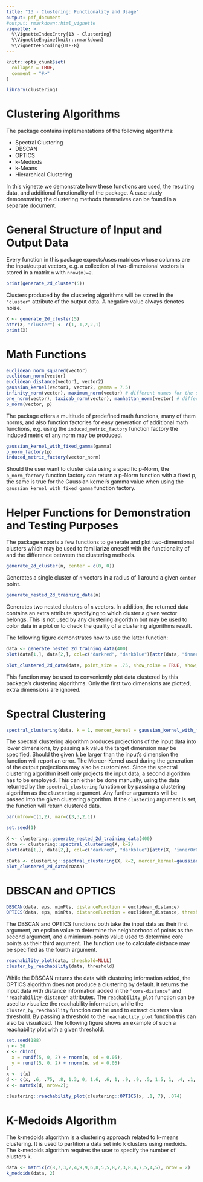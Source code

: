 ```yaml
---
title: "13 - Clustering: Functionality and Usage"
output: pdf_document
#output: rmarkdown::html_vignette
vignette: >
  %\VignetteIndexEntry{13 - Clustering}
  %\VignetteEngine{knitr::rmarkdown}
  %\VignetteEncoding{UTF-8}
---
```


```r
knitr::opts_chunk$set(
  collapse = TRUE,
  comment = "#>"
)
```

```r
library(clustering)
```

# Clustering Algorithms

The package contains implementations of the following algorithms:

* Spectral Clustering
* DBSCAN
* OPTICS
* k-Mediods
* k-Means
* Hierarchical Clustering

In this vignette we demonstrate how these functions are used, the resulting data, and additional functionality of the package. A case study demonstrating the clustering methods themselves can be found in a separate document.

# General Structure of Input and Output Data

Every function in this package expects/uses matrices whose columns are the input/output vectors, e.g. a collection of two-dimensional vectors is stored in a matrix `m` with `nrow(m)=2`.

```r
print(generate_2d_cluster(5))
```
Clusters produced by the clustering algorithms will be stored in the `"cluster"` attribute of the output data. A negative value always denotes noise.
```r
X <- generate_2d_cluster(5)
attr(X, "cluster") <- c(1,-1,2,2,1)
print(X)
```

# Math Functions

```r
euclidean_norm_squared(vector)
euclidean_norm(vector)
euclidean_distance(vector1, vector2)
gaussian_kernel(vector1, vector2, gamma = 7.5)
infinity_norm(vector), maximum_norm(vector) # different names for the same norm
one_norm(vector), taxicab_norm(vector), manhattan_norm(vector) # different names for the same norm
p_norm(vector, p)
```

The package offers a multitude of predefined math functions, many of them norms, and also function factories for easy generation of additional math functions, e.g. using the `induced_metric_factory` function factory the induced metric of any norm may be produced.

```r
gaussian_kernel_with_fixed_gamma(gamma)
p_norm_factory(p)
induced_metric_factory(vector_norm)
```

Should the user want to cluster data using a specific p-Norm, the `p_norm_factory` function factory can return a p-Norm function with a fixed p, the same is true for the Gaussian kernel's gamma value when using the `gaussian_kernel_with_fixed_gamma` function factory.

# Helper Functions for Demonstration and Testing Purposes

The package exports a few functions to generate and plot two-dimensional clusters which may be used to familiarize oneself with the functionality of and the difference between the clustering methods.

```r
generate_2d_cluster(n, center = c(0, 0))
```
Generates a single cluster of `n` vectors in a radius of 1 around a given `center` point.

```r
generate_nested_2d_training_data(n)
```
Generates two nested clusters of `n` vectors. In addition, the returned data contains an extra attribute specifying to which cluster a given vector belongs. This is not used by any clustering algorithm but may be used to color data in a plot or to check the quality of a clustering algorithms result.

The following figure demonstrates how to use the latter function:

```r
data <- generate_nested_2d_training_data(400)
plot(data[1,], data[2,], col=c("darkred", "darkblue")[attr(data, "innerOrOuter")], xlab="", ylab="")
```

```r
plot_clustered_2d_data(data, point_size = .75, show_noise = TRUE, show_legend = FALSE, hide_axis_text = FALSE)
```
This function may be used to conveniently plot data clustered by this package's clustering algorithms. Only the first two dimensions are plotted, extra dimensions are ignored.


# Spectral Clustering

```r
spectral_clustering(data, k = 1, mercer_kernel = gaussian_kernel_with_fixed_gamma(15), clustering = NULL, ...)
```
The spectral clustering algorithm produces projections of the input data into lower dimensions, by passing a `k` value the target dimension may be specified. Should the given `k` be larger than the input's dimension the function will report an error. The Mercer-Kernel used during the generation of the output projections may also be customized.
Since the spectral clustering algorithm itself only projects the input data, a second algorithm has to be employed. This can either be done manually, using the data returned by the `spectral_clustering` function or by passing a clustering algorithm as the `clustering` argument. Any further arguments will be passed into the given clustering algorithm. If the `clustering` argument is set, the function will return clustered data.

```r
par(mfrow=c(1,2), mar=c(3,3,2,1))

set.seed(1)

X <- clustering::generate_nested_2d_training_data(400)
data <- clustering::spectral_clustering(X, k=2)
plot(data[1,], data[2,], col=c("darkred", "darkblue")[attr(X, "innerOrOuter")], xlab="", ylab="", main="Projections for gamma = 30")

cData <- clustering::spectral_clustering(X, k=2, mercer_kernel=gaussian_kernel_with_fixed_gamma(30), clustering=k_medoids, 2);
plot_clustered_2d_data(cData)
```

# DBSCAN and OPTICS

```r
DBSCAN(data, eps, minPts, distanceFunction = euclidean_distance)
OPTICS(data, eps, minPts, distanceFunction = euclidean_distance, threshold = NULL)
```

The DBSCAN and OPTICS functions both take the input data as their first argument, an epsilon value to determine the neighborhood of points as the second argument, and a minimum-points value used to determine core points as their third argument. The function use to calculate distance may be specified as the fourth argument.

```r
reachability_plot(data, threshold=NULL)
cluster_by_reachability(data, threshold)
```

While the DBSCAN returns the data with clustering information added, the OPTICS algorithm does not produce a clustering by default. It returns the input data with distance information added in the `"core-distance"` and `"reachability-distance"` attributes. The `reachability_plot` function can be used to visualize the reachability information, while the `cluster_by_reachability` function can be used to extract clusters via a threshold. By passing a threshold to the `reachability_plot` function this can also be visualized.
The following figure shows an example of such a reachability plot with a given threshold.

```r
set.seed(188)
n <- 50
x <- cbind(
  x = runif(5, 0, 2) + rnorm(n, sd = 0.05),
  y = runif(5, 0, 2) + rnorm(n, sd = 0.05)
)
x <- t(x)
d <- c(x, .6, .75, .8, 1.3, 0, 1.6, .6, 1, .9, .9, .5, 1.5, 1, .4, .1, .6);
x <- matrix(d, nrow=2);

clustering::reachability_plot(clustering::OPTICS(x, .1, 7), .074)
```

# K-Medoids Algorithm

The k-medoids algorithm is a clustering approach related to k-means clustering. It is used to partition a data set into k clusters using medoids. The k-medoids algorithm requires the user to specify the number of clusters k.

```r
data <- matrix(c(8,7,3,7,4,9,9,6,8,5,5,8,7,3,8,4,7,5,4,5), nrow = 2)
k_medoids(data, 2)
```
